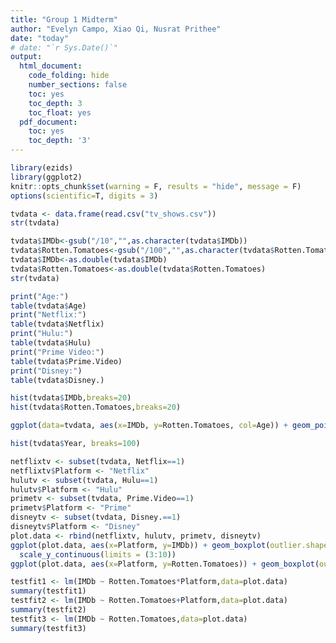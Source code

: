```yaml
---
title: "Group 1 Midterm"
author: "Evelyn Campo, Xiao Qi, Nusrat Prithee"
date: "today"
# date: "`r Sys.Date()`"
output:
  html_document:
    code_folding: hide
    number_sections: false
    toc: yes
    toc_depth: 3
    toc_float: yes
  pdf_document:
    toc: yes
    toc_depth: '3'
---
```


```r
library(ezids)
library(ggplot2)
knitr::opts_chunk$set(warning = F, results = "hide", message = F)
options(scientific=T, digits = 3) 
```


```r

tvdata <- data.frame(read.csv("tv_shows.csv"))
str(tvdata)

```

```r

tvdata$IMDb<-gsub("/10","",as.character(tvdata$IMDb))
tvdata$Rotten.Tomatoes<-gsub("/100","",as.character(tvdata$Rotten.Tomatoes))
tvdata$IMDb<-as.double(tvdata$IMDb)
tvdata$Rotten.Tomatoes<-as.double(tvdata$Rotten.Tomatoes)
str(tvdata)

```

```r

print("Age:")
table(tvdata$Age)
print("Netflix:")
table(tvdata$Netflix)
print("Hulu:")
table(tvdata$Hulu)
print("Prime Video:")
table(tvdata$Prime.Video)
print("Disney:")
table(tvdata$Disney.)

```


```r
hist(tvdata$IMDb,breaks=20)
hist(tvdata$Rotten.Tomatoes,breaks=20)

```

```r

ggplot(data=tvdata, aes(x=IMDb, y=Rotten.Tomatoes, col=Age)) + geom_point() + ggtitle("Comparison of Rating Systems")

```

```r

hist(tvdata$Year, breaks=100)

```

```r

netflixtv <- subset(tvdata, Netflix==1)
netflixtv$Platform <- "Netflix"
hulutv <- subset(tvdata, Hulu==1)
hulutv$Platform <- "Hulu"
primetv <- subset(tvdata, Prime.Video==1)
primetv$Platform <- "Prime"
disneytv <- subset(tvdata, Disney.==1)
disneytv$Platform <- "Disney"
plot.data <- rbind(netflixtv, hulutv, primetv, disneytv)
ggplot(plot.data, aes(x=Platform, y=IMDb)) + geom_boxplot(outlier.shape = NA)+
  scale_y_continuous(limits = (3:10))
ggplot(plot.data, aes(x=Platform, y=Rotten.Tomatoes)) + geom_boxplot(outlier.shape = NA)

```


```r

testfit1 <- lm(IMDb ~ Rotten.Tomatoes*Platform,data=plot.data)
summary(testfit1)
testfit2 <- lm(IMDb ~ Rotten.Tomatoes+Platform,data=plot.data)
summary(testfit2)
testfit3 <- lm(IMDb ~ Rotten.Tomatoes,data=plot.data)
summary(testfit3)

```

